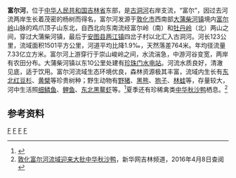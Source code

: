 {{Infobox River
  | river_name      = 富尔河
  | image_name      =
  | caption         = 
  | origin          = [[吉林省|吉林省]][[敦化市|敦化市]][[大蒲柴河镇|大蒲柴河镇]]鸡爪顶子山东北
  | mouth           = 吉林省[[安图县|安图县]][[两江镇_(安图县)|两江镇]]四岔子村北[[古洞河|古洞河]]
  | basin_countries = {{PRC}}
  | length          = 123 km
  | elevation       = 
  | mouth_elevation = 
  | discharge       = 
  | watershed       = 1501 km<sup>2</sup>
}}
'''富尔河'''，位于[[中华人民共和国|中华人民共和国]][[吉林省|吉林省]]东部，是[[古洞河|古洞河]]右岸支流，“富尔”{{cn-span|（[[满文|满文]]：{{ManchuSibeUnicode|ᡶᡠᠯᡥᠠ|style=text-align:left}}，[[满文转写方案|转写]]：''fulha''）[[满语|满语]]意为“[[杨树|杨树]]”|date=2021年8月}}，因过去河流两岸生长着茂密的杨树而得名，富尔河发源于[[敦化市|敦化市]]西南部[[大蒲柴河镇|大蒲柴河镇]]境内[[富尔岭|富尔岭]]山脉的鸡爪顶子山东北，自西北向东南流经富尔岭（南）和[[牡丹岭|牡丹岭]]（北）两山之间，穿过大蒲柴河镇，最后于[[安图县|安图县]][[两江镇_(安图县)|两江镇]]四岔子村以北汇入古洞河。河长123公里，流域面积1501平方公里，河道平均比降1.9‰，天然落差764米。年均径流量7.33亿立方米。富尔河上游穿行于崇山峻岭之间，水流湍急，中游河谷变宽，两岸有农田分布。大蒲柴河镇以东10公里处建有[[珍珠门水电站|珍珠门水电站]]。河流水质良好，清澈见底，适于饮用。富尔河流域生态环境优良，森林资源极其丰富，流域内生长有[[东北红豆杉|东北红豆杉]]、[[黄檗|黄檗]]等珍贵树种；野生动物有[[野猪|野猪]]、[[黑熊|黑熊]]、[[狍子|狍子]]、[[林蛙|林蛙]]等，存量较大，河中生活照[[细鳞鱼|细鳞鱼]]、[[鲤鱼|鲤鱼]]、[[东北黑鳌虾|东北黑鳌虾]]等。<ref name="中国河湖大典">{{cite book zh |author=《[[中国河湖大典|中国河湖大典]]》编纂委员会 |title=《中国河湖大典·黑龙江、辽河卷》 |format=M |edition=1 |location=北京 |publisher=中国水利水电出版社 |date=2014年4月 |pages=120页 |id= ISBN 978-7-5170-1950-3}}</ref>夏季还有珍稀禽类[[中华秋沙鸭|中华秋沙鸭]]栖息。<ref>[http://www.jl.xinhuanet.com/newscenter/2011-05/17/content_22782040.htm 敦化富尔河流域迎来大批中华秋沙鸭]{{dead link|date=2017年12月 |bot=InternetArchiveBot |fix-attempted=yes }}，新华网吉林频道，2016年4月8日查阅</ref>



==参考资料==
{{reflist}}
[[Category:松花江水系|F]]
[[Category:吉林河流|F]]
[[Category:敦化市|F]]
[[Category:安图县|F]]